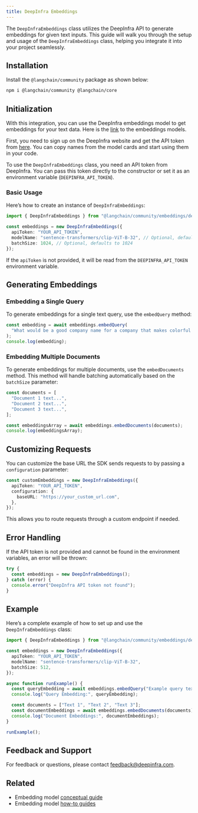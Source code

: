 ```yaml
---
title: DeepInfra Embeddings
---
```


The `DeepInfraEmbeddings` class utilizes the DeepInfra API to generate embeddings for given text inputs. This guide will walk you through the setup and usage of the `DeepInfraEmbeddings` class, helping you integrate it into your project seamlessly.

## Installation

Install the `@langchain/community` package as shown below:


<IntegrationInstallTooltip></IntegrationInstallTooltip>

```bash npm2yarn
npm i @langchain/community @langchain/core
```
## Initialization

With this integration, you can use the DeepInfra embeddings model to get embeddings for your text data. Here is the [link](https://deepinfra.com/models/embeddings) to the embeddings models.

First, you need to sign up on the DeepInfra website and get the API token from [here](https://deepinfra.com/dash/api_keys). You can copy names from the model cards and start using them in your code.

To use the `DeepInfraEmbeddings` class, you need an API token from DeepInfra. You can pass this token directly to the constructor or set it as an environment variable (`DEEPINFRA_API_TOKEN`).

### Basic Usage

Here’s how to create an instance of `DeepInfraEmbeddings`:

```typescript
import { DeepInfraEmbeddings } from "@langchain/community/embeddings/deepinfra";

const embeddings = new DeepInfraEmbeddings({
  apiToken: "YOUR_API_TOKEN",
  modelName: "sentence-transformers/clip-ViT-B-32", // Optional, defaults to "sentence-transformers/clip-ViT-B-32"
  batchSize: 1024, // Optional, defaults to 1024
});
```
If the `apiToken` is not provided, it will be read from the `DEEPINFRA_API_TOKEN` environment variable.

## Generating Embeddings

### Embedding a Single Query

To generate embeddings for a single text query, use the `embedQuery` method:

```typescript
const embedding = await embeddings.embedQuery(
  "What would be a good company name for a company that makes colorful socks?"
);
console.log(embedding);
```
### Embedding Multiple Documents

To generate embeddings for multiple documents, use the `embedDocuments` method. This method will handle batching automatically based on the `batchSize` parameter:

```typescript
const documents = [
  "Document 1 text...",
  "Document 2 text...",
  "Document 3 text...",
];

const embeddingsArray = await embeddings.embedDocuments(documents);
console.log(embeddingsArray);
```
## Customizing Requests

You can customize the base URL the SDK sends requests to by passing a `configuration` parameter:

```typescript
const customEmbeddings = new DeepInfraEmbeddings({
  apiToken: "YOUR_API_TOKEN",
  configuration: {
    baseURL: "https://your_custom_url.com",
  },
});
```
This allows you to route requests through a custom endpoint if needed.

## Error Handling

If the API token is not provided and cannot be found in the environment variables, an error will be thrown:

```typescript
try {
  const embeddings = new DeepInfraEmbeddings();
} catch (error) {
  console.error("DeepInfra API token not found");
}
```
## Example

Here’s a complete example of how to set up and use the `DeepInfraEmbeddings` class:

```typescript
import { DeepInfraEmbeddings } from "@langchain/community/embeddings/deepinfra";

const embeddings = new DeepInfraEmbeddings({
  apiToken: "YOUR_API_TOKEN",
  modelName: "sentence-transformers/clip-ViT-B-32",
  batchSize: 512,
});

async function runExample() {
  const queryEmbedding = await embeddings.embedQuery("Example query text.");
  console.log("Query Embedding:", queryEmbedding);

  const documents = ["Text 1", "Text 2", "Text 3"];
  const documentEmbeddings = await embeddings.embedDocuments(documents);
  console.log("Document Embeddings:", documentEmbeddings);
}

runExample();
```

## Feedback and Support

For feedback or questions, please contact [feedback@deepinfra.com](mailto:feedback@deepinfra.com).

## Related

- Embedding model [conceptual guide](/oss/concepts/embedding_models)
- Embedding model [how-to guides](/oss/how-to/#embedding-models)
